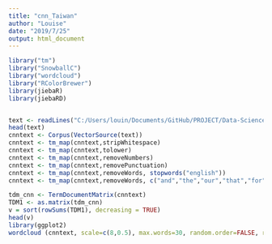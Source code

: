 ```yaml
---
title: "cnn_Taiwan"
author: "Louise"
date: "2019/7/25"
output: html_document
---
```


```r
library("tm")
library("SnowballC")
library("wordcloud")
library("RColorBrewer")
library(jiebaR)
library(jiebaRD)


text <- readLines("C:/Users/louin/Documents/GitHub/PROJECT/Data-Science-Programming/Week3/data/cnn_2019.txt")
head(text)
cnntext <- Corpus(VectorSource(text))
cnntext <- tm_map(cnntext,stripWhitespace)
cnntext <- tm_map(cnntext,tolower)
cnntext <- tm_map(cnntext,removeNumbers)
cnntext <- tm_map(cnntext,removePunctuation)
cnntext <- tm_map(cnntext,removeWords, stopwords("english"))
cnntext <- tm_map(cnntext,removeWords, c("and","the","our","that","for","are","also","more","has","must","have","should","this","with", "said", "says"))

```


```r

tdm_cnn <- TermDocumentMatrix(cnntext)
TDM1 <- as.matrix(tdm_cnn)
v = sort(rowSums(TDM1), decreasing = TRUE)
head(v)
library(ggplot2)
wordcloud (cnntext, scale=c(8,0.5), max.words=30, random.order=FALSE, rot.per=0.3, use.r.layout=FALSE, colors=brewer.pal(8, "Dark2"))


```
